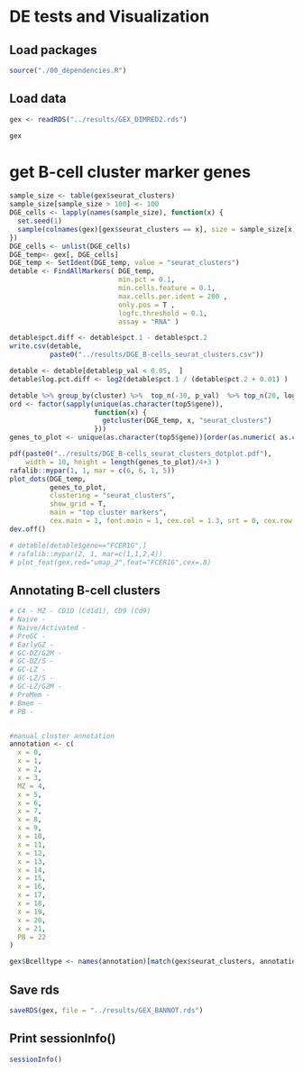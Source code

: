 # DE tests and Visualization {#DE-tests}

## Load packages

```r

source("./00_dependencies.R")


```


## Load data

```r

gex <- readRDS("../results/GEX_DIMRED2.rds")

gex

```

# get B-cell cluster marker genes

```r

sample_size <- table(gex$seurat_clusters)
sample_size[sample_size > 100] <- 100
DGE_cells <- lapply(names(sample_size), function(x) {
  set.seed(1)
  sample(colnames(gex)[gex$seurat_clusters == x], size = sample_size[x])
})
DGE_cells <- unlist(DGE_cells)
DGE_temp<- gex[, DGE_cells]
DGE_temp <- SetIdent(DGE_temp, value = "seurat_clusters")
detable <- FindAllMarkers( DGE_temp, 
                           min.pct = 0.1, 
                           min.cells.feature = 0.1, 
                           max.cells.per.ident = 200 , 
                           only.pos = T , 
                           logfc.threshold = 0.1, 
                           assay = "RNA" )

detable$pct.diff <- detable$pct.1 - detable$pct.2
write.csv(detable, 
          paste0("../results/DGE_B-cells_seurat_clusters.csv"))

detable <- detable[detable$p_val < 0.05,  ]
detable$log.pct.diff <- log2(detable$pct.1 / (detable$pct.2 + 0.01) )

detable %>% group_by(cluster) %>%  top_n(-30, p_val)  %>% top_n(20, log.pct.diff) -> top5
ord <- factor(sapply(unique(as.character(top5$gene)),
                     function(x) {
                       getcluster(DGE_temp, x, "seurat_clusters")
                     }))
genes_to_plot <- unique(as.character(top5$gene))[order(as.numeric( as.character(ord) ))]

pdf(paste0("../results/DGE_B-cells_seurat_clusters_dotplot.pdf"), 
    width = 10, height = length(genes_to_plot)/4+3 )
rafalib::mypar(1, 1, mar = c(6, 6, 1, 5))
plot_dots(DGE_temp, 
          genes_to_plot, 
          clustering = "seurat_clusters", 
          show_grid = T, 
          main = "top cluster markers", 
          cex.main = 1, font.main = 1, cex.col = 1.3, srt = 0, cex.row = 1.3)
dev.off()

# detable[detable$gene=="FCER1G",]
# rafalib::mypar(2, 1, mar=c(1,1,2,4))
# plot_feat(gex,red="umap_2",feat="FCER1G",cex=.8)


```


## Annotating B-cell clusters 

```r

# C4 - MZ - CD1D (Cd1d1), CD9 (Cd9)
# Naive - 
# Naive/Activated - 
# PreGC - 
# EarlyGZ - 
# GC-DZ/G2M - 
# GC-DZ/S - 
# GC-LZ - 
# GC-LZ/S - 
# GC-LZ/G2M - 
# PreMem - 
# Bmem - 
# PB - 


#manual cluster annotation
annotation <- c(
  x = 0,
  x = 1,
  x = 2,
  x = 3,
  MZ = 4,
  x = 5,
  x = 6,
  x = 7,
  x = 8,
  x = 9,
  x = 10,
  x = 11,
  x = 12,
  x = 13,
  x = 14,
  x = 15,
  x = 16,
  x = 17,
  x = 18,
  x = 19,
  x = 20,
  x = 21,
  PB = 22
)

gex$Bcelltype <- names(annotation)[match(gex$seurat_clusters, annotation)] 


```


## Save rds 

```r

saveRDS(gex, file = "../results/GEX_BANNOT.rds")

```


## Print sessionInfo()

```r

sessionInfo()

```



